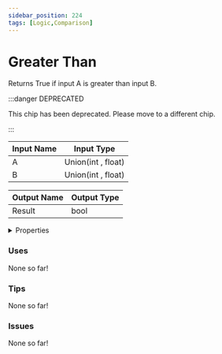 ```yaml
---
sidebar_position: 224
tags: [Logic,Comparison]
---
```


# Greater Than

Returns True if input A is greater than input B.

:::danger DEPRECATED

This chip has been deprecated. Please move to a different chip.

:::


<EsbSvg />

| Input Name | Input Type |
|-----------|-----------|
| A | Union(int , float) |
| B | Union(int , float) |

| Output Name | Output Type |
|-----------|-----------|
| Result | bool |


<details>
  <summary>Properties</summary>
  <div>
    <div>
    <table>
      <thead>
        <tr>
          <th>Is beta required?</th>
          <th>❌</th>
        </tr>
        <tr>
          <th>Is this chip a trolling risk?</th>
          <th>❌</th>
        </tr>
        <tr>
          <th>Chip UUID</th>
          <th>110c29b1-ac90-4a71-b3c0-53372aa134bc</th>
        </tr>
      </thead>
    </table>
    </div>
  </div>
</details>

### Uses

None so far!

### Tips

None so far!

### Issues

None so far!